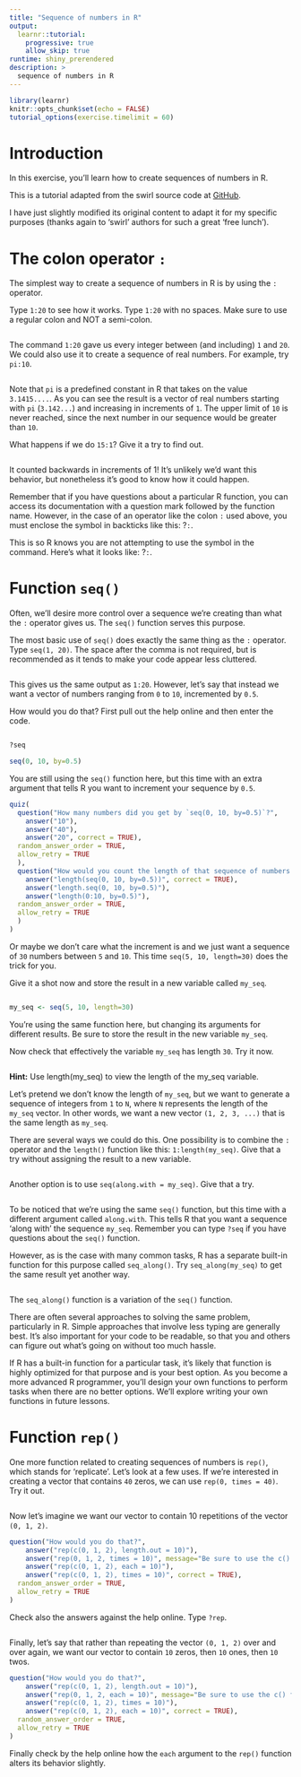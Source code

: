 ```yaml
---
title: "Sequence of numbers in R"
output:
  learnr::tutorial:
    progressive: true
    allow_skip: true
runtime: shiny_prerendered
description: >
  sequence of numbers in R
---
```


```r
library(learnr)
knitr::opts_chunk$set(echo = FALSE)
tutorial_options(exercise.timelimit = 60)
```

# Introduction

In this exercise, you'll learn how to create sequences of numbers in R.

This is a tutorial adapted from the swirl source code at [GitHub](https://github.com/swirldev/swirl_courses). 

I have just slightly modified its original content to adapt it for my specific purposes (thanks again to 'swirl' authors for such a great 'free lunch').

# The colon operator `:`
The simplest way to create a sequence of numbers in R is by using the `:` operator. 

Type `1:20` to see how it works.
Type `1:20` with no spaces. Make sure to use a regular colon and NOT a semi-colon.


```r

```

The command `1:20` gave us every integer between (and including) `1` and `20`. We could also use it to create a sequence of real numbers. For example, try `pi:10`.

```r

```

Note that `pi` is a predefined constant in R that takes on the value `3.1415....`.
As you can see the result is a vector of real numbers starting with `pi` (`3.142...`) and increasing in increments of `1`. The upper limit of `10` is never reached, since the next number in our sequence would be greater than `10`.

What happens if we do `15:1`? Give it a try to find out.

```r

```

It counted backwards in increments of 1! It's unlikely we'd want this behavior, but nonetheless it's good to know how it could happen.

Remember that if you have questions about a particular R function, you can access its documentation with a question mark followed by the function name. However, in the case of an operator like the colon `:` used above, you must enclose the symbol in backticks like this: ?`:`. 

This is so R knows you are not attempting to use the symbol in the command. Here's what it looks like: ?`:`.

# Function `seq()`

Often, we'll desire more control over a sequence we're creating than what the `:` operator gives us. The `seq()` function serves this purpose.

The most basic use of `seq()` does exactly the same thing as the `:` operator.
Type `seq(1, 20)`. The space after the comma is not required, but is recommended as it tends to make your code appear less cluttered.

```r

```

This gives us the same output as `1:20`. 
However, let's say that instead we want a vector of numbers ranging from `0` to `10`, incremented by `0.5`.

How would you do that? First pull out the help online and then enter the code.

```r

```

```r
?seq

seq(0, 10, by=0.5)
```

You are still using the `seq()` function here, but this time with an extra argument that tells R you want to increment your sequence by `0.5`.

```r
quiz(
  question("How many numbers did you get by `seq(0, 10, by=0.5)`?",
    answer("10"),
    answer("40"),
    answer("20", correct = TRUE),
  random_answer_order = TRUE,
  allow_retry = TRUE
  ),
  question("How would you count the length of that sequence of numbers by using the built-in function `length()`?",
    answer("length(seq(0, 10, by=0.5))", correct = TRUE),
    answer("length.seq(0, 10, by=0.5)"),
    answer("length(0:10, by=0.5)"),
  random_answer_order = TRUE,
  allow_retry = TRUE
  )
)
```


Or maybe we don't care what the increment is and we just want a sequence of `30` numbers between `5` and `10`. This time `seq(5, 10, length=30)` does the trick for you. 

Give it a shot now and store the result in a new variable called `my_seq`.

```r

```

```r

my_seq <- seq(5, 10, length=30)

```

You're using the same function here, but changing its arguments for different results. Be sure to store the result in the new variable `my_seq`.

Now check that effectively the variable `my_seq` has length `30`. Try it now.

```r

```

<div id="seql30_check-hint">
**Hint:** Use length(my_seq) to view the length of the my_seq variable.
</div>

Let's pretend we don't know the length of `my_seq`, but we want to generate a sequence of integers from `1` to `N`, where `N` represents the length of the `my_seq` vector. In other words, we want a new vector `(1, 2, 3, ...)` that is the same length as `my_seq`.

There are several ways we could do this. One possibility is to combine the `:` operator and the `length()` function like this: `1:length(my_seq)`.
Give that a try without assigning the result to a new variable.

```r

```

Another option is to use `seq(along.with = my_seq)`. Give that a try.

```r

```

To be noticed that we're using the same `seq()` function, but this time with a different argument called `along.with`. This tells R that you want a sequence 'along with' the sequence `my_seq`. Remember you can type `?seq` if you have questions about the `seq()` function.

However, as is the case with many common tasks, R has a separate built-in function for this purpose called `seq_along()`. Try `seq_along(my_seq)` to get the same result yet another way.

```r

```

The `seq_along()` function is a variation of the `seq()` function. 

There are often several approaches to solving the same problem, particularly in R. Simple approaches that involve less typing are generally best. It's also important for your code to be readable, so that you and others can figure out what's going on without too much hassle.

If R has a built-in function for a particular task, it's likely that function is highly optimized for that purpose and is your best option. As you become a more advanced R programmer, you'll design your own functions to perform tasks when there are no better options. We'll explore writing your own functions in future lessons.

# Function `rep()`

One more function related to creating sequences of numbers is `rep()`, which stands for 'replicate'. Let's look at a few uses.
If we're interested in creating a vector that contains `40` zeros, we can use `rep(0, times = 40)`. Try it out.

```r

```

Now let's imagine we want our vector to contain 10 repetitions of the vector `(0, 1, 2)`.

```r
question("How would you do that?",
    answer("rep(c(0, 1, 2), length.out = 10)"),
    answer("rep(0, 1, 2, times = 10)", message="Be sure to use the c() function to tell R that the numbers 0, 1, and 2 make up a vector"),
    answer("rep(c(0, 1, 2), each = 10)"),
    answer("rep(c(0, 1, 2), times = 10)", correct = TRUE),
  random_answer_order = TRUE,
  allow_retry = TRUE
)
```

Check also the answers against the help online. Type `?rep`.

```r

```

Finally, let's say that rather than repeating the vector `(0, 1, 2)` over and over again, we want our vector to contain `10` zeros, then `10` ones, then `10` twos. 

```r
question("How would you do that?",
    answer("rep(c(0, 1, 2), length.out = 10)"),
    answer("rep(0, 1, 2, each = 10)", message="Be sure to use the c() function to tell R that the numbers 0, 1, and 2 make up a vector"),
    answer("rep(c(0, 1, 2), times = 10)"),
    answer("rep(c(0, 1, 2), each = 10)", correct = TRUE),
  random_answer_order = TRUE,
  allow_retry = TRUE
)
```

Finally check by the help online how the `each` argument to the `rep()` function alters its behavior slightly.
